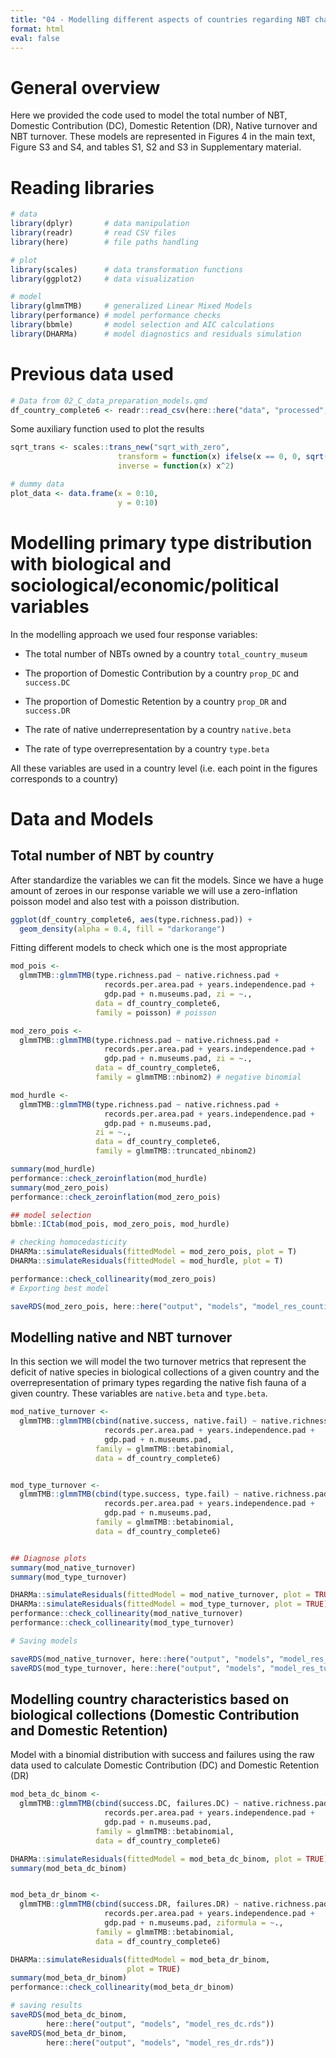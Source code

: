 ```yaml
---
title: "04 - Modelling different aspects of countries regarding NBT characteristics"
format: html
eval: false
---
```


# General overview

Here we provided the code used to model the total number of NBT, 
    Domestic Contribution (DC), Domestic Retention (DR), Native turnover
    and NBT turnover. These models are represented in Figures 4 in the main text,
    Figure S3 and S4, and tables S1, S2 and S3 in Supplementary material.

# Reading libraries

```r
# data
library(dplyr)       # data manipulation
library(readr)       # read CSV files
library(here)        # file paths handling

# plot
library(scales)      # data transformation functions
library(ggplot2)     # data visualization

# model
library(glmmTMB)     # generalized Linear Mixed Models
library(performance) # model performance checks
library(bbmle)       # model selection and AIC calculations
library(DHARMa)      # model diagnostics and residuals simulation
```

# Previous data used

```r
# Data from 02_C_data_preparation_models.qmd
df_country_complete6 <- readr::read_csv(here::here("data", "processed", "df_country_complete6.csv"))
```
Some auxiliary function used to plot the results

```r
sqrt_trans <- scales::trans_new("sqrt_with_zero", 
                        transform = function(x) ifelse(x == 0, 0, sqrt(x)),
                        inverse = function(x) x^2)

# dummy data
plot_data <- data.frame(x = 0:10,
                        y = 0:10)
```

# Modelling primary type distribution with biological and sociological/economic/political variables

In the modelling approach we used four response variables: 

- The total number of NBTs owned by a country `total_country_museum`

- The proportion of Domestic Contribution by a country `prop_DC` and `success.DC`

- The proportion of Domestic Retention by a country `prop_DR` and `success.DR`

- The rate of native underrepresentation by a country `native.beta`

- The rate of type overrepresentation by a country `type.beta`

All these variables are used in a country level (i.e. each point in the figures
    corresponds to a country)


# Data and Models

## Total number of NBT by country

After standardize the variables we can fit the models. Since we have a huge amount
    of zeroes in our response variable we will use a zero-inflation poisson model
    and also test with a poisson distribution.

```r
ggplot(df_country_complete6, aes(type.richness.pad)) +
  geom_density(alpha = 0.4, fill = "darkorange")
```

Fitting different models to check which one is the most appropriate

```r
mod_pois <-
  glmmTMB::glmmTMB(type.richness.pad ~ native.richness.pad + 
                     records.per.area.pad + years.independence.pad + 
                     gdp.pad + n.museums.pad, zi = ~., 
                   data = df_country_complete6, 
                   family = poisson) # poisson

mod_zero_pois <-
  glmmTMB::glmmTMB(type.richness.pad ~ native.richness.pad + 
                     records.per.area.pad + years.independence.pad + 
                     gdp.pad + n.museums.pad, zi = ~., 
                   data = df_country_complete6, 
                   family = glmmTMB::nbinom2) # negative binomial

mod_hurdle <-
  glmmTMB::glmmTMB(type.richness.pad ~ native.richness.pad +
                     records.per.area.pad + years.independence.pad +
                     gdp.pad + n.museums.pad,
                   zi = ~.,
                   data = df_country_complete6,
                   family = glmmTMB::truncated_nbinom2)

summary(mod_hurdle)
performance::check_zeroinflation(mod_hurdle)
summary(mod_zero_pois)
performance::check_zeroinflation(mod_zero_pois)

## model selection
bbmle::ICtab(mod_pois, mod_zero_pois, mod_hurdle)

# checking homocedasticity 
DHARMa::simulateResiduals(fittedModel = mod_zero_pois, plot = T)
DHARMa::simulateResiduals(fittedModel = mod_hurdle, plot = T)

performance::check_collinearity(mod_zero_pois)
# Exporting best model

saveRDS(mod_zero_pois, here::here("output", "models", "model_res_counting.rds"))

```

## Modelling native and NBT turnover

In this section we will model the two turnover metrics that represent the deficit of native species in biological collections of a given country and the overrepresentation of primary types regarding the native fish fauna of a given country. These variables are `native.beta` and `type.beta`.


```r
mod_native_turnover <-
  glmmTMB::glmmTMB(cbind(native.success, native.fail) ~ native.richness.pad +
                     records.per.area.pad + years.independence.pad +
                     gdp.pad + n.museums.pad, 
                   family = glmmTMB::betabinomial,
                   data = df_country_complete6)


mod_type_turnover <-
  glmmTMB::glmmTMB(cbind(type.success, type.fail) ~ native.richness.pad +
                     records.per.area.pad + years.independence.pad +
                     gdp.pad + n.museums.pad, 
                   family = glmmTMB::betabinomial,
                   data = df_country_complete6)


## Diagnose plots
summary(mod_native_turnover)
summary(mod_type_turnover)

DHARMa::simulateResiduals(fittedModel = mod_native_turnover, plot = TRUE)
DHARMa::simulateResiduals(fittedModel = mod_type_turnover, plot = TRUE)
performance::check_collinearity(mod_native_turnover)
performance::check_collinearity(mod_type_turnover)

# Saving models

saveRDS(mod_native_turnover, here::here("output", "models", "model_res_turnover_native.rds"))
saveRDS(mod_type_turnover, here::here("output", "models", "model_res_turnover_nbt.rds"))

```

## Modelling country characteristics based on biological collections (Domestic Contribution and Domestic Retention)

Model with a binomial distribution with success and failures using the raw data used to calculate Domestic Contribution (DC) and Domestic Retention (DR)


```r
mod_beta_dc_binom <-
  glmmTMB::glmmTMB(cbind(success.DC, failures.DC) ~ native.richness.pad +
                     records.per.area.pad + years.independence.pad +
                     gdp.pad + n.museums.pad,
                   family = glmmTMB::betabinomial, 
                   data = df_country_complete6)

DHARMa::simulateResiduals(fittedModel = mod_beta_dc_binom, plot = TRUE)
summary(mod_beta_dc_binom)


mod_beta_dr_binom <-
  glmmTMB::glmmTMB(cbind(success.DR, failures.DR) ~ native.richness.pad +
                     records.per.area.pad + years.independence.pad +
                     gdp.pad + n.museums.pad, ziformula = ~., 
                   family = glmmTMB::betabinomial, 
                   data = df_country_complete6)

DHARMa::simulateResiduals(fittedModel = mod_beta_dr_binom, 
                          plot = TRUE)
summary(mod_beta_dr_binom)
performance::check_collinearity(mod_beta_dr_binom)

# saving results
saveRDS(mod_beta_dc_binom, 
        here::here("output", "models", "model_res_dc.rds"))
saveRDS(mod_beta_dr_binom, 
        here::here("output", "models", "model_res_dr.rds"))

```


